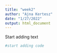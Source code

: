 ```yaml
---
title: "week2"
author: "Ajna Kertesz"
date: "1/27/2022"
output: html_document
---
```


Start adding text

```r
#start adding code
```

